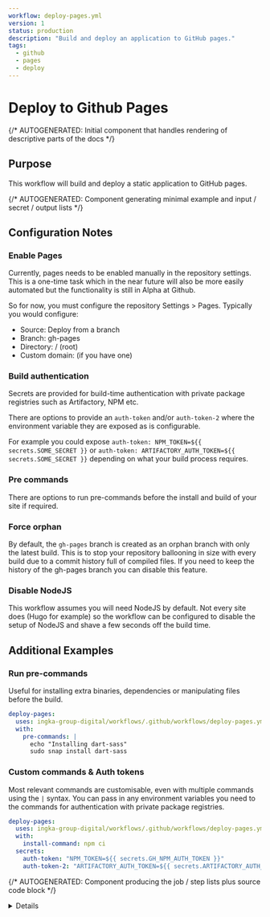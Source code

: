 ```yaml
---
workflow: deploy-pages.yml
version: 1
status: production
description: "Build and deploy an application to GitHub pages."
tags:
  - github
  - pages
  - deploy
---
```



# Deploy to Github Pages

{/* AUTOGENERATED: Initial component that handles rendering of descriptive parts of the docs */}

<Description
  status={frontMatter.status}
  description={frontMatter.description}
  tags={frontMatter.tags}
  screenshots={frontMatter.screenshots}
/>

## Purpose

This workflow will build and deploy a static application to GitHub pages.

{/* AUTOGENERATED: Component generating minimal example and input / secret / output lists */}

<Usage workflow={frontMatter.workflow} version={frontMatter.version} />

## Configuration Notes

### Enable Pages

Currently, pages needs to be enabled manually in the repository settings. This is a one-time task
which in the near future will also be more easily automated but the functionality is still in Alpha
at Github.

So for now, you must configure the repository Settings > Pages. Typically you would configure:

- Source: Deploy from a branch
- Branch: gh-pages
- Directory: / (root)
- Custom domain: (if you have one)

### Build authentication

Secrets are provided for build-time authentication with private package registries such as
Artifactory, NPM etc.

There are options to provide an `auth-token` and/or `auth-token-2` where the environment variable
they are exposed as is configurable.

For example you could expose `auth-token: NPM_TOKEN=${{ secrets.SOME_SECRET }}` or
`auth-token: ARTIFACTORY_AUTH_TOKEN=${{ secrets.SOME_SECRET }}` depending on what your build process
requires.

### Pre commands

There are options to run pre-commands before the install and build of your site if required.

### Force orphan

By default, the `gh-pages` branch is created as an orphan branch with only the latest build. This is
to stop your repository ballooning in size with every build due to a commit history full of compiled
files. If you need to keep the history of the gh-pages branch you can disable this feature.

### Disable NodeJS

This workflow assumes you will need NodeJS by default. Not every site does (Hugo for example) so the
workflow can be configured to disable the setup of NodeJS and shave a few seconds off the build
time.

## Additional Examples

### Run pre-commands

Useful for installing extra binaries, dependencies or manipulating files before the build.

```yaml
deploy-pages:
  uses: ingka-group-digital/workflows/.github/workflows/deploy-pages.yml@v2
  with:
    pre-commands: |
      echo "Installing dart-sass"
      sudo snap install dart-sass
```

### Custom commands & Auth tokens

Most relevant commands are customisable, even with multiple commands using the `|` syntax. You can
pass in any environment variables you need to the commands for authentication with private package
registries.

```yaml
deploy-pages:
  uses: ingka-group-digital/workflows/.github/workflows/deploy-pages.yml@v2
  with:
    install-command: npm ci
  secrets:
    auth-token: "NPM_TOKEN=${{ secrets.GH_NPM_AUTH_TOKEN }}"
    auth-token-2: "ARTIFACTORY_AUTH_TOKEN=${{ secrets.ARTIFACTORY_AUTH_TOKEN }}"
```

{/* AUTOGENERATED: Component producing the job / step lists plus source code block */}

<Details workflow={frontMatter.workflow} configs={frontMatter.configs} />
